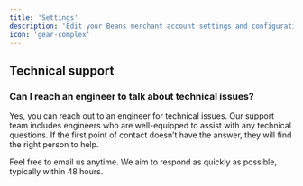 ```yaml
---
title: 'Settings'
description: 'Edit your Beans merchant account settings and configuration.'
icon: 'gear-complex'
---
```


## Technical support

### Can I reach an engineer to talk about technical issues?

Yes, you can reach out to an engineer for technical issues. Our support team includes engineers
who are well-equipped to assist with any technical questions. If the first point of contact
doesn’t have the answer, they will find the right person to help.

Feel free to email us anytime. We aim to respond as quickly as possible, typically within 48 hours.
